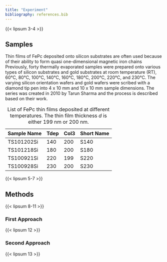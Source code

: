 ```yaml
---
title: "Experiment"
bibliography: references.bib
---
```


{{< lipsum 3-4 >}}

## Samples

Thin films of FePc deposited onto silicon substrates are often used because of their ability to form quasi one-dimensional magnetic iron chains Previously, forty thermally evaporated samples were prepared onto various types of silicon substrates and gold substrates at room temperature (RT), 60°C, 80°C, 100°C, 140°C, 160°C, 180°C, 200°C, 220°C, and 230°C. The varying silicon orientation wafers and gold wafers were scribed with a diamond tip pen into 4 x 10 mm and 10 x 10 mm sample dimensions. The series was created in 2010 by Tarun Sharma and the process is described based on their work.


::: {#tbl-nameTable}
| Sample Name | Tdep | Col3 | Short Name |
|-------------|------|------|------------|
| TS101202Si  | 140  | 200  | S140       |
| TS101218Si  | 180  | 200  | S180       |
| TS100921Si  | 220  | 199  | S220       |
| TS100928Si  | 230  | 200  | S230       |

: List of FePc thin films deposited at different temperatures. The thin film thickness $d$ is either 199 nm or 200 nm.
:::

{{< lipsum 5-7 >}}

## Methods

{{< lipsum 8-11 >}}

### First Approach

{{< lipsum 12 >}}

### Second Approach

{{< lipsum 13 >}}

